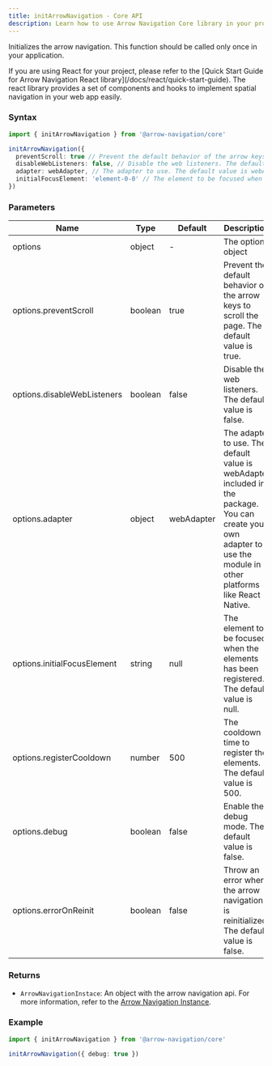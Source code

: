 ```yaml
---
title: initArrowNavigation - Core API
description: Learn how to use Arrow Navigation Core library in your project and get started with spatial navigation.
---
```


Initializes the arrow navigation. This function should be called only once in your application.

<Note title="Important" type="danger">
  If you are using React for your project, please refer to the [Quick Start Guide for Arrow Navigation React library](/docs/react/quick-start-guide). The react library provides a set of components and hooks to implement spatial navigation in your web app easily.
</Note>

### Syntax

```ts
import { initArrowNavigation } from '@arrow-navigation/core'

initArrowNavigation({
  preventScroll: true // Prevent the default behavior of the arrow keys to scroll the page. The default value is true,
  disableWebListeners: false, // Disable the web listeners. The default value is false
  adapter: webAdapter, // The adapter to use. The default value is webAdapter included in the package. You can create your own adapter to use the module in other platforms like React Native.
  initialFocusElement: 'element-0-0' // The element to be focused when the elements has been registered. The default value is null
})
```

### Parameters

| Name | Type | Default | Description |
| --- | --- | --- | --- |
| options | object | - | The options object |
| options.preventScroll | boolean | true | Prevent the default behavior of the arrow keys to scroll the page. The default value is true. |
| options.disableWebListeners | boolean | false | Disable the web listeners. The default value is false. |
| options.adapter | object | webAdapter | The adapter to use. The default value is webAdapter included in the package. You can create your own adapter to use the module in other platforms like React Native. |
| options.initialFocusElement | string | null | The element to be focused when the elements has been registered. The default value is null. |
| options.registerCooldown | number | 500 | The cooldown time to register the elements. The default value is 500. |
| options.debug | boolean | false | Enable the debug mode. The default value is false. |
| options.errorOnReinit | boolean | false | Throw an error when the arrow navigation is reinitialized. The default value is false. |

### Returns

- `ArrowNavigationInstace`: An object with the arrow navigation api. For more information, refer to the [Arrow Navigation Instance](/docs/core/api/get-arrow-navigation).

### Example

```ts
import { initArrowNavigation } from '@arrow-navigation/core'

initArrowNavigation({ debug: true })
```
